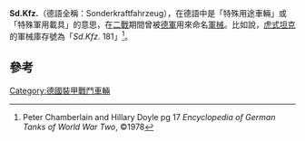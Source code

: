 '''Sd.Kfz.'''（德語全稱：Sonderkraftfahrzeug），在德語中是「特殊用途車輛」或「特殊軍用載具」的意思，在[[二戰|二戰]]期間曾被[[德意志國防軍|德軍]]用來命名[[軍械|軍械]]。比如說，[[虎式坦克|虎式坦克]]的軍械庫存號為「''Sd.Kfz.'' 181」<ref>Peter Chamberlain and Hillary Doyle pg 17 ''Encyclopedia of German Tanks of World War Two'', ©1978</ref>。

==參考==
{{Reflist|2}}

{{WWIIGermanAFVs}}

[[Category:德國裝甲戰鬥車輛|Category:德國裝甲戰鬥車輛]]

{{軍事小作品}}
